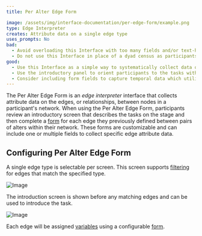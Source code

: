 ```yaml
---
title: Per Alter Edge Form

image: /assets/img/interface-documentation/per-edge-form/example.png
type: Edge Interpreter
creates: Attribute data on a single edge type
uses_prompts: No
bad:
  - Avoid overloading this Interface with too many fields and/or text-heavy prompts.
  - Do not use this Interface in place of a dyad census as participants will only be asked to provide data on existing edges between alters rather than all possible alter combinations. If your study requires a [Dyad Census](/en/desktop/interface-documentation/dyad-census) you can add and configure that Interface in Architect.
good:
  - Use this Interface as a simple way to systematically collect data on edges.
  - Use the introductory panel to orient participants to the tasks within the form they will complete for each edge.
  - Consider including form fields to capture temporal data which utilize [input controls](/en/desktop/key-concepts/input-controls) like the [DatePicker](/en/desktop/key-concepts/input-controls/#date-picker).
---
```


The Per Alter Edge Form is an _edge interpreter_ interface that collects attribute data on the edges, or relationships, between nodes in a participant's network. When using the Per Alter Edge Form, participants review an introductory screen that describes the tasks on the stage and then complete a [form](/en/desktop/key-concepts/forms) for each edge they previously defined between pairs of alters within their network. These forms are customizable and can include one or multiple fields to collect specific edge attribute data.

## Configuring Per Alter Edge Form

A single edge type is selectable per screen. This screen supports [filtering](/en/desktop/key-concepts/network-filtering) for edges that match the
specified type.

![Image](/assets/img/interface-documentation/per-edge-form/architect-edge-type.png)

The introduction screen is shown before any matching edges and can be used to introduce the task.

![Image](/assets/img/interface-documentation/per-edge-form/architect-intro.png)

Each edge will be assigned [variables](/en/desktop/reference/variable-types) using a configurable [form](/en/desktop/key-concepts/forms).

<StandAloneImage
  src="/assets/img/interface-documentation/per-edge-form/architect-form.png"
  content="Form fields can be re-ordered by dragging, and deleted by clicking the right hand 'x'"
/>
